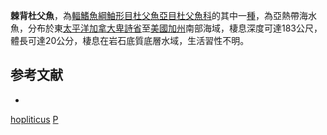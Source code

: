 {{Speciesbox
| taxon = Paricelinus hopliticus
| binomial_authority = [[Eigenmann|Eigenmann]] & [[Eigenmann|Eigenmann]], 1889
| status = NE
| status_system = IUCN3.1
}}
'''棘背杜父魚'''，為[[輻鰭魚綱|輻鰭魚綱]][[鮋形目|鮋形目]][[杜父魚亞目|杜父魚亞目]][[杜父魚科|杜父魚科]]的其中一[[種|種]]，為亞熱帶海水魚，分布於東[[太平洋|太平洋]][[加拿大|加拿大]][[卑詩省|卑詩省]]至[[美國|美國]][[加州|加州]]南部海域，棲息深度可達183公尺，體長可達20公分，棲息在岩石底質底層水域，生活習性不明。

==参考文献==
*{{FishBase_species|genus=Paricelinus|species=hopliticus|year=2014|month=5}}

{{鮋形目小作品}}
{{Taxonbar}}
[[Category:棘背杜父魚屬|hopliticus]]
[[Category:1869年描述的魚類|P]]